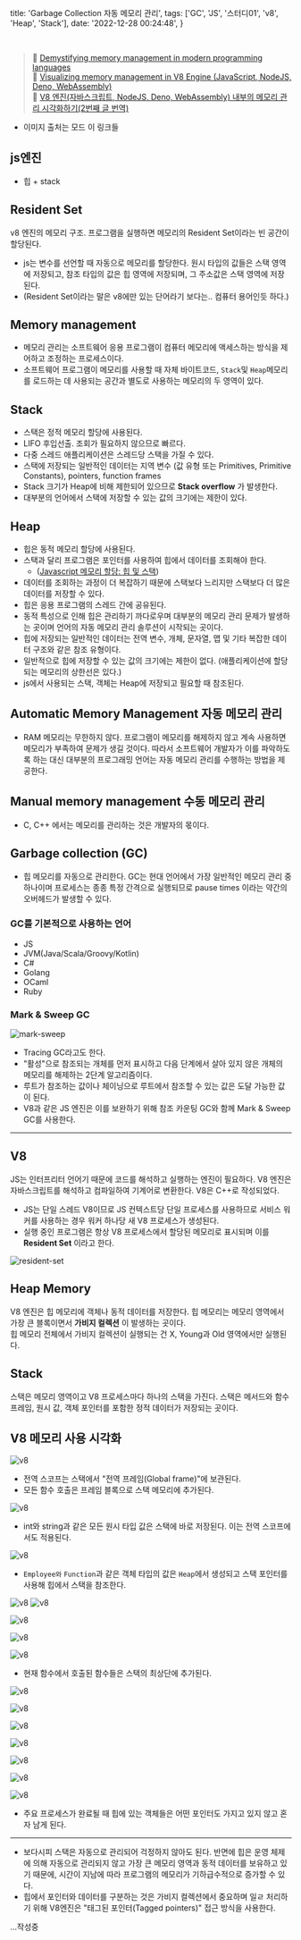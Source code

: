   title: 'Garbage Collection 자동 메모리 관리',
  tags: ['GC', 'JS', '스터디01', 'v8', 'Heap', 'Stack'],
  date: '2022-12-28 00:24:48',
}

<br />

> 🔹 [Demystifying memory management in modern programming languages](https://dev.to/deepu105/demystifying-memory-management-in-modern-programming-languages-ddd)  
> 🔹 [Visualizing memory management in V8 Engine (JavaScript, NodeJS, Deno, WebAssembly)](https://dev.to/deepu105/visualizing-memory-management-in-v8-engine-javascript-nodejs-deno-webassembly-105p)  
> 🔹 [V8 엔진(자바스크립트, NodeJS, Deno, WebAssembly) 내부의 메모리 관리 시각화하기(2번째 글 번역)](https://ui.toast.com/weekly-pick/ko_20200228)

- 이미지 출처는 모드 이 링크들

## js엔진

- 힙 + stack

## Resident Set

v8 엔진의 메모리 구조. 프로그램을 실행하면 메모리의 Resident Set이라는 빈 공간이 할당된다.

- js는 변수를 선언할 때 자동으로 메모리를 할당한다. 원시 타입의 값들은 스택 영역에 저장되고, 참조 타입의 값은 힙 영역에 저장되며, 그 주소값은 스택 영역에 저장된다.
- (Resident Set이라는 말은 v8에만 있는 단어라기 보다는.. 컴퓨터 용어인듯 하다.)

## Memory management

- 메모리 관리는 소프트웨어 응용 프로그램이 컴퓨터 메모리에 액세스하는 방식을 제어하고 조정하는 프로세스이다.
- 소프트웨어 프로그램이 메모리를 사용할 때 자체 바이트코드, `Stack`및 `Heap`메모리를 로드하는 데 사용되는 공간과 별도로 사용하는 메모리의 두 영역이 있다.

## Stack

- 스택은 정적 메모리 할당에 사용된다.
- LIFO 후입선출. 조회가 필요하지 않으므로 빠르다.
- 다중 스레드 애플리케이션은 스레드당 스택을 가질 수 있다.
- 스택에 저장되는 일반적인 데이터는 지역 변수 (값 유형 또는 Primitives, Primitive Constants), pointers, function frames
- Stack 크기가 Heap에 비해 제한되어 있으므로 **Stack overflow** 가 발생한다.
- 대부분의 언어에서 스택에 저장할 수 있는 값의 크기에는 제한이 있다.

## Heap

- 힙은 동적 메모리 할당에 사용된다.
- 스택과 달리 프로그램은 포인터를 사용하여 힙에서 데이터를 조회해야 한다.
  - ([Javascript 메모리 할당: 힙 및 스택](https://stackoverflow.com/questions/69334818/javascript-memory-allocation-heap-and-stack))
- 데이터를 조회하는 과정이 더 복잡하기 때문에 스택보다 느리지만 스택보다 더 많은 데이터를 저장할 수 있다.
- 힙은 응용 프로그램의 스레드 간에 공유된다.
- 동적 특성으로 인해 힙은 관리하기 까다로우며 대부분의 메모리 관리 문제가 발생하는 곳이며 언어의 자동 메모리 관리 솔루션이 시작되는 곳이다.
- 힙에 저장되는 일반적인 데이터는 전역 변수, 개체, 문자열, 맵 및 기타 복잡한 데이터 구조와 같은 참조 유형이다.
- 일반적으로 힙에 저장할 수 있는 값의 크기에는 제한이 없다. (애플리케이션에 할당되는 메모리의 상한선은 있다.)
- js에서 사용되는 스택, 객체는 Heap에 저장되고 필요할 때 참조된다.

## Automatic Memory Management 자동 메모리 관리

- RAM 메모리는 무한하지 않다. 프로그램이 메모리를 해제하지 않고 계속 사용하면 메모리가 부족하여 문제가 생길 것이다. 따라서 소프트웨어 개발자가 이를 파악하도록 하는 대신 대부분의 프로그래밍 언어는 자동 메모리 관리를 수행하는 방법을 제공한다.

## Manual memory management 수동 메모리 관리

- C, C++ 에서는 메모리를 관리하는 것은 개발자의 몫이다.

## Garbage collection (GC)

- 힙 메모리를 자동으로 관리한다. GC는 현대 언어에서 가장 일반적인 메모리 관리 중 하나이며 프로세스는 종종 특정 간격으로 실행되므로 pause times 이라는 약간의 오버헤드가 발생할 수 있다.

### GC를 기본적으로 사용하는 언어

- JS
- JVM(Java/Scala/Groovy/Kotlin)
- C#
- Golang
- OCaml
- Ruby

### Mark & Sweep GC

![mark-sweep](https://res.cloudinary.com/practicaldev/image/fetch/s--JxvXuUl1--/c_limit%2Cf_auto%2Cfl_progressive%2Cq_66%2Cw_880/https://i.imgur.com/AZaR0LP.gif)

- Tracing GC라고도 한다.
- "활성"으로 참조되는 개체를 먼저 표시하고 다음 단계에서 살아 있지 않은 개체의 메모리를 해제하는 2단계 알고리즘이다.
- 루트가 참조하는 값이나 체이닝으로 루트에서 참조할 수 있는 값은 도달 가능한 값이 된다.
- V8과 같은 JS 엔진은 이를 보완하기 위해 참조 카운팅 GC와 함께 Mark & Sweep GC를 사용한다.

---

## V8

JS는 인터프리터 언어기 때문에 코드를 해석하고 실행하는 엔진이 필요하다. V8 엔진은 자바스크립트를 해석하고 컴파일하여 기계어로 변환한다. V8은 C++로 작성되었다.

- JS는 단일 스레드 V8이므로 JS 컨텍스트당 단일 프로세스를 사용하므로 서비스 워커를 사용하는 경우 워커 하나당 새 V8 프로세스가 생성된다.
- 실행 중인 프로그램은 항상 V8 프로세스에서 할당된 메모리로 표시되며 이를 **Resident Set** 이라고 한다.

![resident-set](https://res.cloudinary.com/practicaldev/image/fetch/s--J4DjsB_m--/c_limit%2Cf_auto%2Cfl_progressive%2Cq_auto%2Cw_880/https://i.imgur.com/kSgatSL.png)

## Heap Memory

V8 엔진은 힙 메모리에 객체나 동적 데이터를 저장한다. 힙 메모리는 메모리 영역에서 가장 큰 블록이면서 **가비지 컬렉션** 이 발생하는 곳이다.  
힙 메모리 전체에서 가비지 컬렉션이 실행되는 건 X, Young과 Old 영역에서만 실행된다.

## Stack

스택은 메모리 영역이고 V8 프로세스마다 하나의 스택을 가진다. 스택은 메서드와 함수 프레임, 원시 값, 객체 포인터를 포함한 정적 데이터가 저장되는 곳이다.

## V8 메모리 사용 시각화

![v8](https://raw.githubusercontent.com/h-alex2/h-blog/version1-nextjs/public/posts/v8-01.png?raw=true)

- 전역 스코프는 스택에서 "전역 프레임(Global frame)"에 보관된다.
- 모든 함수 호출은 프레임 블록으로 스택 메모리에 추가된다.

![v8](https://raw.githubusercontent.com/h-alex2/h-blog/version1-nextjs/public/posts/v8-02.png?raw=true)

- int와 string과 같은 모든 원시 타입 값은 스택에 바로 저장된다. 이는 전역 스코프에서도 적용된다.

![v8](https://raw.githubusercontent.com/h-alex2/h-blog/version1-nextjs/public/posts/v8-03.png?raw=true)

- `Employee와` `Function`과 같은 객체 타입의 값은 `Heap`에서 생성되고 스택 포인터를 사용해 힙에서 스택을 참조한다.

![v8](https://raw.githubusercontent.com/h-alex2/h-blog/version1-nextjs/public/posts/v8-04.png?raw=true)
![v8](https://raw.githubusercontent.com/h-alex2/h-blog/version1-nextjs/public/posts/v8-05.png?raw=true)

![v8](https://raw.githubusercontent.com/h-alex2/h-blog/version1-nextjs/public/posts/v8-06.png?raw=true)

![v8](https://raw.githubusercontent.com/h-alex2/h-blog/version1-nextjs/public/posts/v8-07.png?raw=true)

![v8](https://raw.githubusercontent.com/h-alex2/h-blog/version1-nextjs/public/posts/v8-08.png?raw=true)

- 현재 함수에서 호출된 함수들은 스택의 최상단에 추가된다.

![v8](https://raw.githubusercontent.com/h-alex2/h-blog/version1-nextjs/public/posts/v8-09.png?raw=true)

![v8](https://raw.githubusercontent.com/h-alex2/h-blog/version1-nextjs/public/posts/v8-10.png?raw=true)

![v8](https://raw.githubusercontent.com/h-alex2/h-blog/version1-nextjs/public/posts/v8-11.png?raw=true)

![v8](https://raw.githubusercontent.com/h-alex2/h-blog/version1-nextjs/public/posts/v8-12.png?raw=true)

![v8](https://raw.githubusercontent.com/h-alex2/h-blog/version1-nextjs/public/posts/v8-13.png?raw=true)

![v8](https://raw.githubusercontent.com/h-alex2/h-blog/version1-nextjs/public/posts/v8-14.png?raw=true)

![v8](https://raw.githubusercontent.com/h-alex2/h-blog/version1-nextjs/public/posts/v8-15.png?raw=true)

- 주요 프로세스가 완료될 때 힙에 있는 객체들은 어떤 포인터도 가지고 있지 않고 혼자 남게 된다.

---

- 보다시피 스택은 자동으로 관리되어 걱정하지 않아도 된다. 반면에 힙은 운영 체제에 의해 자동으로 관리되지 않고 가장 큰 메모리 영역과 동적 데이터를 보유하고 있기 때문에, 시간이 지남에 따라 프로그램의 메모리가 기하급수적으로 증가할 수 있다.
- 힙에서 포인터와 데이터를 구분하는 것은 가비지 컬렉션에서 중요하며 일ㄹ 처리하기 위해 V8엔진은 "태그된 포인터(Tagged pointers)" 접근 방식을 사용한다.

...작성중
